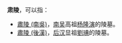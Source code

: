 '''肃陵'''，可以指：
* [[肅陵_(南吳)|肅陵 (南吳)]]，[[南吴|南吴]]高祖[[杨隆演|杨隆演]]的陵墓。
* [[肅陵_(後漢)|肅陵 (後漢)]]，[[后汉|后汉]]显祖[[劉琠|劉琠]]的陵墓。

{{Disambig|Cat=二字墓葬建筑消歧义}}